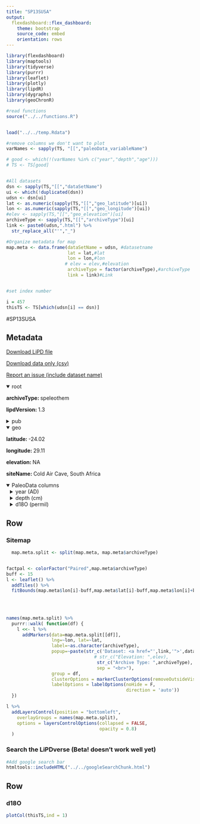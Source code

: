 ```yaml
---
title: "SP13SUSA"
output: 
  flexdashboard::flex_dashboard:
    theme: bootstrap
    source_code: embed
    orientation: rows
---
```


```r
library(flexdashboard)
library(maptools)
library(tidyverse)
library(purrr)
library(leaflet)
library(plotly)
library(lipdR)
library(dygraphs)
library(geoChronR)

#read functions
source("../../functions.R")


load("../../temp.Rdata")

#remove columns we don't want to plot
varNames <- sapply(TS, "[[","paleoData_variableName")

# good <- which(!(varNames %in% c("year","depth","age")))
# TS <- TS[good]


#All datasets
dsn <- sapply(TS,"[[","dataSetName")
ui <- which(!duplicated(dsn))
udsn <- dsn[ui]
lat <- as.numeric(sapply(TS,"[[","geo_latitude")[ui])
lon <- as.numeric(sapply(TS,"[[","geo_longitude")[ui])
#elev <- sapply(TS,"[[","geo_elevation")[ui]
archiveType <- sapply(TS,"[[","archiveType")[ui]
link <- paste0(udsn,".html") %>% 
  str_replace_all("'","_")

#Organize metadata for map
map.meta <- data.frame(dataSetName = udsn, #datasetname
                       lat = lat,#lat
                       lon = lon,#lon
                      # elev = elev,#elevation
                       archiveType = factor(archiveType),#archiveType
                       link = link)#Link


#set index number

i = 457
thisTS <- TS[which(udsn[i] == dsn)]
```
#SP13SUSA

Metadata {.sidebar}
-------------------------------------
[Download LiPD file](SP13SUSA.lpd)
            

[Download data only (csv)](SP13SUSA.csv)
            

[Report an issue (include dataset name)](https://github.com/nickmckay/LiPDverse/issues)

<details open style="margin-left: 0px">
<summary>root</summary>
<p style="margin-left: 0px"><strong>archiveType: </strong>speleothem
<p style="margin-left: 0px"><strong>lipdVersion: </strong>1.3
</details>
<details>
<summary>pub</summary>
<details style="margin-left: 10px">
<summary>pub1</summary>
<p style="margin-left: 10px"><strong>author: </strong>Sundqvist, HS
<p style="margin-left: 10px"><strong>pubYear: </strong>NA
<p style="margin-left: 10px"><strong>DOI: </strong>10.1038/srep01767
</details>
<details style="margin-left: 10px">
<summary>pub2</summary>
<p style="margin-left: 10px"><strong>pubYear: </strong>NA
</details>
</details>
<details open style="margin-left: 0px">
<summary>geo</summary>
<p style="margin-left: 0px"><strong>latitude: </strong>-24.02
<p style="margin-left: 0px"><strong>longitude: </strong>29.11
<p style="margin-left: 0px"><strong>elevation: </strong>NA
<p style="margin-left: 0px"><strong>siteName: </strong>Cold Air Cave, South Africa
</details>
<details open>
<summary>PaleoData columns</summary>
<details style="margin-left: 10px">
<summary>year (AD)</summary>
<p style="margin-left: 10px"><strong>TSid: </strong>MAT5b87328d97
<p style="margin-left: 10px"><strong>variableName: </strong>year
<p style="margin-left: 10px"><strong>units: </strong>AD
<p style="margin-left: 10px"><strong>description: </strong>Year AD
</details>
<details style="margin-left: 10px">
<summary>depth (cm)</summary>
<p style="margin-left: 10px"><strong>TSid: </strong>LPD21b789e2
<p style="margin-left: 10px"><strong>variableName: </strong>depth
<p style="margin-left: 10px"><strong>units: </strong>cm
<p style="margin-left: 10px"><strong>description: </strong>depth
</details>
<details style="margin-left: 10px">
<summary>d18O (permil)</summary>
<p style="margin-left: 10px"><strong>TSid: </strong>SP13SUSA01A
<p style="margin-left: 10px"><strong>variableName: </strong>d18O
<p style="margin-left: 10px"><strong>units: </strong>permil
<p style="margin-left: 10px"><strong>description: </strong>carbonate
<details>
<summary>interpretation</summary>
<details style="margin-left: 20px">
<summary>1</summary>
<p style="margin-left: 20px"><strong>basis: </strong>this interpretation is based on the correlation with instrumental temperatures (last 100 years) and in the good correlation with other nearby temperature record (SST inferred from Ifaty-4 coral d18O)
<p style="margin-left: 20px"><strong>interpDirection: </strong>positive
<p style="margin-left: 20px"><strong>scope: </strong>climate
<p style="margin-left: 20px"><strong>seasonality: </strong>annual
<p style="margin-left: 20px"><strong>variable: </strong>Temperature_air
<p style="margin-left: 20px"><strong>variableDetail: </strong>more positive values of d18O are found with greater annual temperatures (specially when averaging previous 5 years)
<p style="margin-left: 20px"><strong>direction: </strong>positive
</details>
<details style="margin-left: 20px">
<summary>2</summary>
<p style="margin-left: 20px"><strong>equilibriumEvidence: </strong>equilibrium is evidenced by the lack of correlation among d18O and d13C
<p style="margin-left: 20px"><strong>inferredMaterial: </strong>groundwater d18O
<p style="margin-left: 20px"><strong>integrationTime: </strong>from 1 to 5
<p style="margin-left: 20px"><strong>integrationTimeBasis: </strong>age model and cave monitoring
<p style="margin-left: 20px"><strong>integrationTimeUnits: </strong>years
<p style="margin-left: 20px"><strong>scope: </strong>isotope
<p style="margin-left: 20px"><strong>variable: </strong>Temperature_air
<p style="margin-left: 20px"><strong>coefficient: </strong>NA
<p style="margin-left: 20px"><strong>fraction: </strong>NA
<p style="margin-left: 20px"><strong>rank: </strong>NA
</details>
<details style="margin-left: 20px">
<summary>3</summary>
<p style="margin-left: 20px"><strong>coefficient: </strong>NA
<p style="margin-left: 20px"><strong>fraction: </strong>NA
<p style="margin-left: 20px"><strong>rank: </strong>NA
<p style="margin-left: 20px"><strong>scope: </strong>isotope
</details>
<details style="margin-left: 20px">
<summary>4</summary>
<p style="margin-left: 20px"><strong>coefficient: </strong>NA
<p style="margin-left: 20px"><strong>fraction: </strong>NA
<p style="margin-left: 20px"><strong>rank: </strong>NA
<p style="margin-left: 20px"><strong>scope: </strong>isotope
</details>
</details>
</details>

Row {.tabset .tabset-fade}
-----------------------------------------------------------------------

### Sitemap

```r
  map.meta.split <- split(map.meta, map.meta$archiveType)


factpal <- colorFactor("Paired",map.meta$archiveType)
buff <- 15
l <- leaflet() %>% 
  addTiles() %>% 
  fitBounds(map.meta$lon[i]-buff,map.meta$lat[i]-buff,map.meta$lon[i]+buff,map.meta$lat[i]+buff)
  

  
  
names(map.meta.split) %>%
  purrr::walk( function(df) {
    l <<- l %>%
      addMarkers(data=map.meta.split[[df]],
                 lng=~lon, lat=~lat,
                 label=~as.character(archiveType),
                 popup=~paste(str_c('Dataset: <a href="',link,'">',dataSetName,'</a>'),
                                 # str_c("Elevation: ",elev),
                                  str_c("Archive Type: ",archiveType),
                                  sep = "<br>"),
                 group = df,
                 clusterOptions = markerClusterOptions(removeOutsideVisibleBounds = F),
                 labelOptions = labelOptions(noHide = F,
                                             direction = 'auto'))
  })

l %>%
  addLayersControl(position = "bottomleft",
    overlayGroups = names(map.meta.split),
    options = layersControlOptions(collapsed = FALSE,
                                   opacity = 0.8)
  )
```

### Search the LiPDverse (Beta! doesn't work well yet)
```r
#Add google search bar
htmltools::includeHTML("../../googleSearchChunk.html")
```


Row {.tabset .tabset-fade}
-----------------------------------------------------------------------

### d18O
```r
plotCol(thisTS,ind = 1)
```

